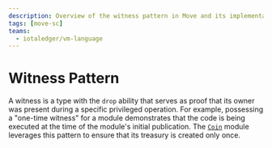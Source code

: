 ```yaml
---
description: Overview of the witness pattern in Move and its implementation.
tags: [move-sc]
teams:
  - iotaledger/vm-language
---
```


# Witness Pattern

A witness is a type with the `drop` ability that serves as proof that its owner was present during a specific privileged operation.
For example, possessing a "one-time witness" for a module demonstrates that the code is being executed at the time of the module's initial publication.
The [`Coin`](../../../../references/framework/iota/coin.mdx) module leverages this pattern to ensure that its treasury is created only once.

```move file=<rootDir>/docs/examples/move/move-overview/patterns/witness.move
```

<Quiz questions={questions} />